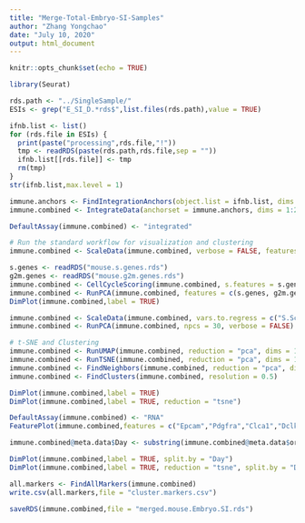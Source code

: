```yaml
---
title: "Merge-Total-Embryo-SI-Samples"
author: "Zhang Yongchao"
date: "July 10, 2020"
output: html_document
---
```


```r
knitr::opts_chunk$set(echo = TRUE)
```

```r
library(Seurat)
```

```r
rds.path <- "../SingleSample/"
ESIs <- grep("E_SI_D.*rds$",list.files(rds.path),value = TRUE)
```
```r
ifnb.list <- list()
for (rds.file in ESIs) {
  print(paste("processing",rds.file,"!"))
  tmp <- readRDS(paste(rds.path,rds.file,sep = ""))
  ifnb.list[[rds.file]] <- tmp
  rm(tmp)
}
str(ifnb.list,max.level = 1)
```


```r
immune.anchors <- FindIntegrationAnchors(object.list = ifnb.list, dims = 1:20)
immune.combined <- IntegrateData(anchorset = immune.anchors, dims = 1:20)
```

```r
DefaultAssay(immune.combined) <- "integrated"

# Run the standard workflow for visualization and clustering
immune.combined <- ScaleData(immune.combined, verbose = FALSE, features = rownames(immune.combined))

s.genes <- readRDS("mouse.s.genes.rds")
g2m.genes <- readRDS("mouse.g2m.genes.rds")
immune.combined <- CellCycleScoring(immune.combined, s.features = s.genes, g2m.features = g2m.genes, set.ident = TRUE)
immune.combined <- RunPCA(immune.combined, features = c(s.genes, g2m.genes))
DimPlot(immune.combined,label = TRUE)
```

```r
immune.combined <- ScaleData(immune.combined, vars.to.regress = c("S.Score", "G2M.Score"), features = rownames(immune.combined))
immune.combined <- RunPCA(immune.combined, npcs = 30, verbose = FALSE)
```

```r

# t-SNE and Clustering
immune.combined <- RunUMAP(immune.combined, reduction = "pca", dims = 1:20)
immune.combined <- RunTSNE(immune.combined, reduction = "pca", dims = 1:20)
immune.combined <- FindNeighbors(immune.combined, reduction = "pca", dims = 1:20)
immune.combined <- FindClusters(immune.combined, resolution = 0.5)
```


```r
DimPlot(immune.combined,label = TRUE)
DimPlot(immune.combined,label = TRUE, reduction = "tsne")
```
```r
DefaultAssay(immune.combined) <- "RNA"
FeaturePlot(immune.combined,features = c("Epcam","Pdgfra","Clca1","Dclk1","percent.mt","nFeature_RNA"),label = TRUE)
```

```r
immune.combined@meta.data$Day <- substring(immune.combined@meta.data$orig.ident,7,9)
```

```r
DimPlot(immune.combined,label = TRUE, split.by = "Day")
DimPlot(immune.combined,label = TRUE, reduction = "tsne", split.by = "Day")
```

```r
all.markers <- FindAllMarkers(immune.combined)
write.csv(all.markers,file = "cluster.markers.csv")
```


```r
saveRDS(immune.combined,file = "merged.mouse.Embryo.SI.rds")
```











